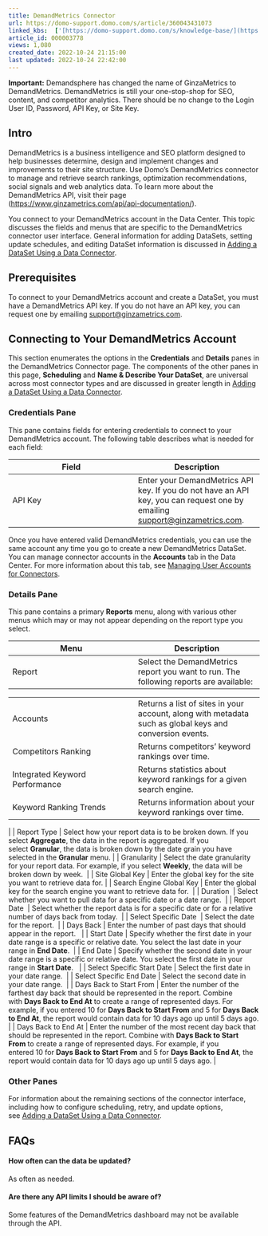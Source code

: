 ```yaml
---
title: DemandMetrics Connector
url: https://domo-support.domo.com/s/article/360043431073
linked_kbs:  ['[https://domo-support.domo.com/s/knowledge-base/](https://domo-support.domo.com/s/knowledge-base/)', '[https://domo-support.domo.com/s/](https://domo-support.domo.com/s/)', '[https://domo-support.domo.com/s/topic/0TO5w000000ZammGAC](https://domo-support.domo.com/s/topic/0TO5w000000ZammGAC)', '[https://domo-support.domo.com/s/topic/0TO5w000000ZanLGAS](https://domo-support.domo.com/s/topic/0TO5w000000ZanLGAS)', '[https://domo-support.domo.com/s/topic/0TO5w000000ZaoQGAS](https://domo-support.domo.com/s/topic/0TO5w000000ZaoQGAS)', '[https://domo-support.domo.com/s/article/360042926274](https://domo-support.domo.com/s/article/360042926274)', '[https://domo-support.domo.com/s/article/360042926054](https://domo-support.domo.com/s/article/360042926054)', '[https://domo-support.domo.com/s/article/360043431073](https://domo-support.domo.com/s/article/360043431073)', '[https://domo-support.domo.com/s/topic/0TO5w000000ZaoQGAS/api-connectors](https://domo-support.domo.com/s/topic/0TO5w000000ZaoQGAS/api-connectors)', '[https://domo-support.domo.com/s/article/360043429933](https://domo-support.domo.com/s/article/360043429933)', '[https://domo-support.domo.com/s/article/360043429953](https://domo-support.domo.com/s/article/360043429953)', '[https://domo-support.domo.com/s/article/360042925494](https://domo-support.domo.com/s/article/360042925494)', '[https://domo-support.domo.com/s/article/360043429913](https://domo-support.domo.com/s/article/360043429913)', '[https://domo-support.domo.com/s/article/4408174643607](https://domo-support.domo.com/s/article/4408174643607)', '[https://domo-support.domo.com/s/login/](https://domo-support.domo.com/s/login/)']
article_id: 000003778
views: 1,080
created_date: 2022-10-24 21:15:00
last updated: 2022-10-24 22:42:00
---
```






 

**Important:** Demandsphere has changed the name of GinzaMetrics to DemandMetrics. DemandMetrics is still your one-stop-shop for SEO, content, and competitor analytics. There should be no change to the Login User ID, Password, API Key, or Site Key. 



Intro
-----


DemandMetrics is a business intelligence and SEO platform designed to help businesses determine, design and implement changes and improvements to their site structure. Use Domo's DemandMetrics connector to manage and retrieve search rankings, optimization recommendations, social signals and web analytics data. To learn more about the DemandMetrics API, visit their page ([https://www.ginzametrics.com/api/api-documentation/](https://www.ginzametrics.com/api/api-documentation/ "https://www.ginzametrics.com/api/api-documentation/")).


You connect to your DemandMetrics account in the Data Center. This topic discusses the fields and menus that are specific to the DemandMetrics connector user interface. General information for adding DataSets, setting update schedules, and editing DataSet information is discussed in [Adding a DataSet Using a Data Connector](/s/article/360042926274 "Adding a DataSet Using a Data Connector").


Prerequisites
-------------


To connect to your DemandMetrics account and create a DataSet, you must have a DemandMetrics API key. If you do not have an API key, you can request one by emailing [support@ginzametrics.com](mailto:support@ginzametrics.com "mailto:support@ginzametrics.com"). 


Connecting to Your DemandMetrics Account
----------------------------------------


This section enumerates the options in the **Credentials** and **Details** panes in the DemandMetrics Connector page. The components of the other panes in this page, **Scheduling** and **Name & Describe Your DataSet**, are universal across most connector types and are discussed in greater length in [Adding a DataSet Using a Data Connector](/s/article/360042926274 "Adding a DataSet Using a Data Connector").


### Credentials Pane


This pane contains fields for entering credentials to connect to your DemandMetrics account. The following table describes what is needed for each field:  




| Field | Description |
| --- | --- |
| API Key | Enter your DemandMetrics API key. If you do not have an API key, you can request one by emailing [support@ginzametrics.com](mailto:support@ginzametrics.com "mailto:support@ginzametrics.com").  |


Once you have entered valid DemandMetrics credentials, you can use the same account any time you go to create a new DemandMetrics DataSet. You can manage connector accounts in the **Accounts** tab in the Data Center. For more information about this tab, see [Managing User Accounts for Connectors](/s/article/360042926054 "Managing User Accounts for Connectors").


### Details Pane


This pane contains a primary **Reports** menu, along with various other menus which may or may not appear depending on the report type you select.




| Menu | Description |
| --- | --- |
| Report | Select the DemandMetrics report you want to run. The following reports are available:

|  |  |
| --- | --- |
| Accounts | Returns a list of sites in your account, along with metadata such as global keys and conversion events. |
| Competitors Ranking | Returns competitors' keyword rankings over time. |
| Integrated Keyword Performance | Returns statistics about keyword rankings for a given search engine.  |
| Keyword Ranking Trends | Returns information about your keyword rankings over time. |

 |
| Report Type | Select how your report data is to be broken down. If you select **Aggregate**, the data in the report is aggregated. If you select **Granular**, the data is broken down by the date grain you have selected in the **Granular** menu. |
| Granularity | Select the date granularity for your report data. For example, if you select **Weekly**, the data will be broken down by week.  |
| Site Global Key | Enter the global key for the site you want to retrieve data for. |
| Search Engine Global Key | Enter the global key for the search engine you want to retrieve data for.  |
| Duration  | Select whether you want to pull data for a specific date or a date range.  |
| Report Date  | Select whether the report data is for a specific date or for a relative number of days back from today.  |
| Select Specific Date  | Select the date for the report.  |
| Days Back | Enter the number of past days that should appear in the report.   |
| Start Date | Specify whether the first date in your date range is a specific or relative date. You select the last date in your range in **End Date**.  |
| End Date | Specify whether the second date in your date range is a specific or relative date. You select the first date in your range in **Start Date**.   |
| Select Specific Start Date | Select the first date in your date range.  |
| Select Specific End Date | Select the second date in your date range.  |
| Days Back to Start From | Enter the number of the farthest day back that should be represented in the report. Combine with **Days Back to End At** to create a range of represented days.
For example, if you entered 10 for **Days Back to Start From** and 5 for **Days Back to End At**, the report would contain data for 10 days ago up until 5 days ago. |
| Days Back to End At | Enter the number of the most recent day back that should be represented in the report. Combine with **Days Back to Start From** to create a range of represented days.
For example, if you entered 10 for **Days Back to Start From** and 5 for **Days Back to End At**, the report would contain data for 10 days ago up until 5 days ago. |


### Other Panes


For information about the remaining sections of the connector interface, including how to configure scheduling, retry, and update options, see [Adding a DataSet Using a Data Connector](/s/article/360042926274 "Adding a DataSet Using a Data Connector").


FAQs
----


#### How often can the data be updated?


As often as needed.


#### Are there any API limits I should be aware of?


Some features of the DemandMetrics dashboard may not be available through the API.

